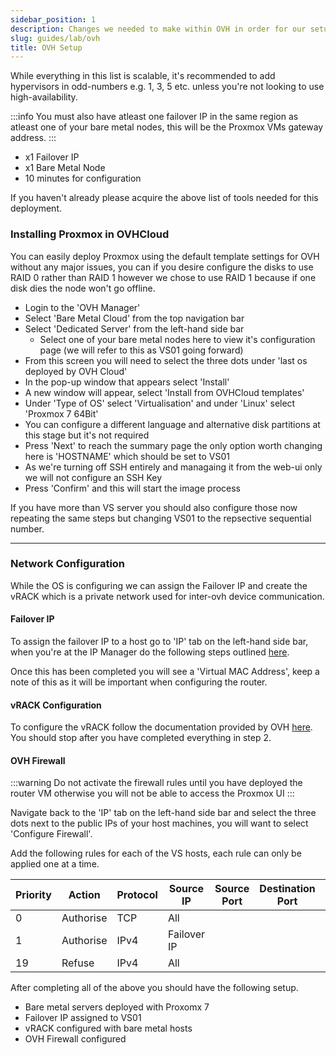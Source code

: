 ```yaml
---
sidebar_position: 1
description: Changes we needed to make within OVH in order for our setup to work as expected.
slug: guides/lab/ovh
title: OVH Setup
---
```


While everything in this list is scalable, it's recommended to add hypervisors in odd-numbers e.g. 1, 3, 5 etc. unless you're not looking to use high-availability. 

:::info
You must also have atleast one failover IP in the same region as atleast one of your bare metal nodes, this will be the Proxmox VMs gateway address.
:::

<ul>
    <li>x1 Failover IP</li>
    <li>x1 Bare Metal Node</li>
    <li>10 minutes for configuration</li>
</ul>

If you haven't already please acquire the above list of tools needed for this deployment.

### Installing Proxmox in OVHCloud

You can easily deploy Proxmox using the default template settings for OVH without any major issues, you can if you desire configure the disks to use RAID 0 rather than RAID 1 however we chose to use RAID 1 because if one disk dies the node won't go offline.

- Login to the 'OVH Manager'
- Select 'Bare Metal Cloud' from the top navigation bar
- Select 'Dedicated Server' from the left-hand side bar
  - Select one of your bare metal nodes here to view it's configuration page (we will refer to this as VS01 going forward)
- From this screen you will need to select the three dots under 'last os deployed by OVH Cloud'
- In the pop-up window that appears select 'Install'
- A new window will appear, select 'Install from OVHCloud templates'
 - Under 'Type of OS' select 'Virtualisation' and under 'Linux' select 'Proxmox 7 64Bit'
 - You can configure a different language and alternative disk partitions at this stage but it's not required
- Press 'Next' to reach the summary page the only option worth changing here is 'HOSTNAME' which should be set to VS01
 - As we're turning off SSH entirely and managaing it from the web-ui only we will not configure an SSH Key
- Press 'Confirm' and this will start the image process 

If you have more than VS server you should also configure those now repeating the same steps but changing VS01 to the repsective sequential number.

---

### Network Configuration

While the OS is configuring we can assign the Failover IP and create the vRACK which is a private network used for inter-ovh device communication.

#### Failover IP

To assign the failover IP to a host go to 'IP' tab on the left-hand side bar, when you're at the IP Manager do the following steps outlined <a href="https://docs.ovh.com/gb/en/dedicated/ip-fo-move/" target="_blank">here</a>.

Once this has been completed you will see a 'Virtual MAC Address', keep a note of this as it will be important when configuring the router.

#### vRACK Configuration

To configure the vRACK follow the documentation provided by OVH <a href="https://docs.ovh.com/gb/en/dedicated/configuring-vrack-on-dedicated-servers/#step-1-ordering-the-vrack" target="_blank">here</a>. You should stop after you have completed everything in step 2.

#### OVH Firewall 

:::warning
Do not activate the firewall rules until you have deployed the router VM otherwise you will not be able to access the Proxmox UI
:::

Navigate back to the 'IP' tab on the left-hand side bar and select the three dots next to the public IPs of your host machines, you will want to select 'Configure Firewall'.

Add the following rules for each of the VS hosts, each rule can only be applied one at a time.

Priority     | Action  | Protocol | Source IP | Source Port | Destination Port | Options | Status
------------ | ------- | -------- | --------- | ----------- | ---------------- | ------- | -------
0            | Authorise  | TCP   | All       |        |             | Established | Enabled
1            | Authorise  | IPv4  | Failover IP |      |             |     | Enabled
19           | Refuse  | IPv4  | All |      |             |     | Enabled


After completing all of the above you should have the following setup.

- Bare metal servers deployed with Proxomx 7
- Failover IP assigned to VS01
- vRACK configured with bare metal hosts
- OVH Firewall configured